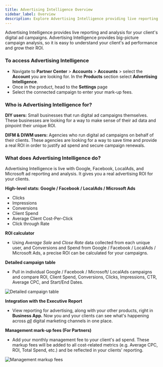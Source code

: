 ```yaml
---
title: Advertising Intelligence Overview
sidebar_label: Overview
description: Explore Advertising Intelligence providing live reporting and analysis for digital ad campaigns with comprehensive ROI calculation and campaign analysis.
---
```


Advertising Intelligence provides live reporting and analysis for your client's digital ad campaigns. Advertising Intelligence provides big-picture campaign analysis, so it is easy to understand your client's ad performance and grow their ROI.

### To access Advertising Intelligence

- Navigate to **Partner Center** > **Accounts** > **Accounts** > select the **Account** you are looking for. In the **Products** section select **Advertising Intelligence**.  
- Once in the product, head to the **Settings** page
- Select the connected campaign to enter your mark-up fees. 

### Who is Advertising Intelligence for?

**DIY users:** Small businesses that run digital ad campaigns themselves. These businesses are looking for a way to make sense of their ad data and pinpoint their unique ROI. 

**DIFM & DIWM users:** Agencies who run digital ad campaigns on behalf of their clients. These agencies are looking for a way to save time and provide a real ROI in order to justify ad spend and secure campaign renewals.

### What does Advertising Intelligence do?

Advertising Intelligence is live with Google, Facebook, LocalAds, and Microsoft ad reporting and analysis. It gives you a real advertising ROI for your clients.

**High-level stats: Google / Facebook / LocalAds / Microsoft Ads**

- Clicks
- Impressions
- Conversions
- Client Spend
- Average Client Cost-Per-Click
- Click through Rate

**ROI calculator**

- Using *Average Sale* and *Close Rate* data collected from each unique user, and Conversions and Spend from Google / Facebook / LocalAds / Microsoft Ads, a precise ROI can be calculated for your campaigns.

**Detailed campaign table**

- Pull in individual Google / Facebook / Microsoft/ LocalAds campaigns and compare ROI, Client Spend, Conversions, Clicks, Impressions, CTR, Average CPC, and Start/End Dates.

![Detailed campaign table](./img/ad-intelligence-overview-1.jpg)

**Integration with the Executive Report**

- View reporting for advertising, along with your other products, right in **Business App.** Now you and your clients can see what's happening across <u>*all*</u> digital marketing channels in one place.

**Management mark-up fees (For Partners)**

- Add your monthly management fee to your client's ad spend. These markup fees will be added to all cost-related metrics (e.g. Average CPC, ROI, Total Spend, etc.) and be reflected in your clients' reporting. 

![Management markup fees](./img/ad-intelligence-overview-2.jpg)